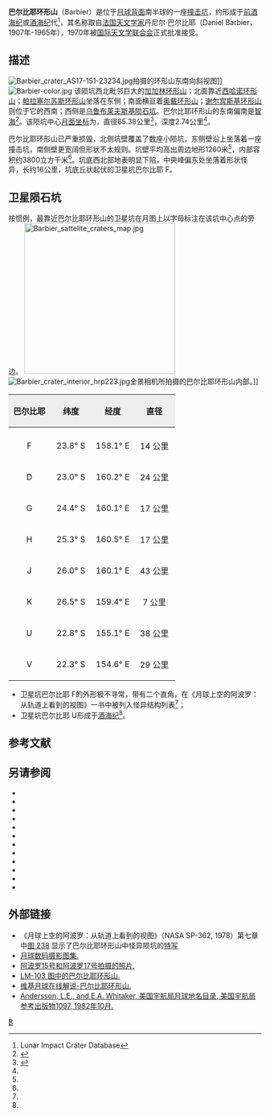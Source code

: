{{lunar crater data|
 image=Barbier crater 2075 h2 2075 h3.jpg|
 caption= [[月球轨道器2号|月球轨道器2号]]拍摄的图像|
 latitude=23.85|
 N_or_S=S|
 longitude=157.93|
 E_or_W=E|
 diameter=65.38公里|
 depth=2.74公里|
 colong=204|
 eponym=丹尼尔·巴尔比耶}}
'''巴尔比耶环形山'''（Barbier）是位于[[月球背面|月球背面]]南半球的一座[[撞击坑|撞击坑]]，约形成于[[前酒海纪|前酒海纪]]或[[酒海纪|酒海纪]]代<ref name=LICD>Lunar Impact Crater Database</ref>，其名称取自[[法国|法国]][[天文学家|天文学家]]丹尼尔·巴尔比耶（Daniel Barbier，1907年-1965年），1970年被[[国际天文学联合会|国际天文学联合会]]正式批准接受。

==描述==
[[Image:Barbier_crater_AS17-151-23234.jpg|thumb]]拍摄的环形山东南向斜视图]]
[[Image:Barbier-color.jpg|thumb]]
该陨坑西北毗邻巨大的[[加加林环形山|加加林环形山]]；北面靠近[[西哈诺环形山|西哈诺环形山]]；[[帕拉塞尔苏斯环形山|帕拉塞尔苏斯环形山]]坐落在东侧；南面横亘着[[奥戴环形山|奥戴环形山]]；[[谢尔宾斯基环形山|谢尔宾斯基环形山]]则位于它的西南；西侧是[[乌鲁布莱夫斯基陨石坑|乌鲁布莱夫斯基陨石坑]]。巴尔比耶环形山的东南偏南是[[智海_(月海)|智海]]<ref>{{Cite web |url=http://planetarynames.wr.usgs.gov/images/Lunar/lac_103_lo.pdf |title=Crater Barbier on LAC-103 map |accessdate=2016-07-12 |archive-date=2012-02-09 |archive-url=https://www.webcitation.org/65KSGDdXE?url=http://planetarynames.wr.usgs.gov/images/Lunar/lac_103_lo.pdf |dead-url=no }}</ref>。该陨坑中心[[月面坐标|月面坐标]]为{{Coord|23.85|S|157.93|E|globe:Moon|nogoogle=1|noosm=1}}，直径65.38公里<ref name="IAU">{{Cite web |url=http://planetarynames.wr.usgs.gov/Feature/605 |title=Directory of the International Astronomical Union |accessdate=2016-07-12 |archive-date=2017-09-28 |archive-url=https://web.archive.org/web/20170928193244/https://planetarynames.wr.usgs.gov/Feature/605 |dead-url=no }}</ref>，深度2.74公里<ref name="LICD"/>。

巴尔比耶环形山已严重损毁，北侧坑壁覆盖了数座小陨坑，东侧壁沿上坐落着一座撞击坑，南侧壁更宽阔但形状不太规则。坑壁平均高出周边地形1260米<ref name="LICD"/>，内部容积约3800立方千米<ref name="LICD"/>。坑底西北部地表明显下陷，中央峰偏东处坐落着形状怪异，长约16公里，坑底丘状起伏的卫星坑巴尔比耶 F。

==卫星陨石坑==
按惯例，最靠近巴尔比耶环形山的卫星坑在月图上以字母标注在该坑中心点的旁边。
[[Image:Barbier_sattelite_craters_map.jpg|300px]]
[[Image:Barbier_crater_interior_hrp223.jpg|thumb]]全景相机所拍摄的巴尔比耶环形山内部。]]

{| class="wikitable"
!width="25%" style="background:#eeeeee;" |巴尔比耶 
!width="25%" style="background:#eeeeee;" |纬度
!width="25%" style="background:#eeeeee;" |经度
!width="25%" style="background:#eeeeee;" |直径
|-
|-
|align="center"|F
|align="center"|23.8° S
|align="center"|158.1° E
|align="center"|14 公里
|-
|align="center"|D
|align="center"|23.0° S
|align="center"|160.2° E
|align="center"|24 公里
|-
|align="center"|G
|align="center"|24.4° S
|align="center"|160.1° E
|align="center"|17 公里
|-
|align="center"|H
|align="center"|25.3° S
|align="center"|160.5° E
|align="center"|17 公里
|-
|align="center"|J
|align="center"|26.0° S
|align="center"|160.1° E
|align="center"|43 公里
|-
|align="center"|K
|align="center"|26.5° S
|align="center"|159.4° E
|align="center"|7 公里
|-
|align="center"|U
|align="center"|22.8° S
|align="center"|155.1° E
|align="center"|38 公里
|-
|align="center"|V
|align="center"|22.3° S
|align="center"|154.6° E
|align="center"|29 公里
|}{{clear}}
* 卫星坑巴尔比耶 F的外形极不寻常，带有二个直角，在《月球上空的阿波罗：从轨道上看到的视图》一书中被列入怪异结构列表<ref name="LICD"/>；
* 卫星坑巴尔比耶 U形成于[[酒海纪|酒海纪]]<ref name="LICD"/>。

== 参考文献 ==
{{Reflist}}

==另请参阅==
{{refbegin}}
* {{cite book
  | last1 = Andersson
  | first1 = L. E.
  | last2 = Whitaker
  | first2 = E. A.
  | authorlink2 = Ewen Whitaker
  | date = 1982
  | title = [[NASA|NASA]] Catalogue of Lunar Nomenclature
  | publisher = NASA RP-1097
  | ref = harv
  }}
* {{cite web
  | last = Blue
  | first = Jennifer
  | date = July 25, 2007
  | title = Gazetteer of Planetary Nomenclature
  | publisher = [[United_States_Geological_Survey|USGS]]
  | url = http://planetarynames.wr.usgs.gov/
  | accessdate = 2007-08-05
  | ref = harv
  | archive-date = 2018-12-25
  | archive-url = https://web.archive.org/web/20181225170157/https://planetarynames.wr.usgs.gov/
  | dead-url = no
  }}
* {{cite book
  | last1 = Bussey
  | first1 = B.
  | authorlink1 = Ben Bussey
  | last2 = Spudis
  | first2 = P.
  | authorlink2 = Paul Spudis
  | date = 2004
  | title = The Clementine Atlas of the Moon
  | publisher = Cambridge University Press
  | location = New York
  | isbn = 978-0-521-81528-4
  | ref = harv
  }}
* {{cite book
  | last1 = Cocks
  | first1 = Elijah E.
  | last2 = Cocks
  | first2 = Josiah C.
  | date = 1995
  | title = Who's Who on the Moon: A Biographical Dictionary of Lunar Nomenclature
  | url = https://archive.org/details/isbn_9780936389271
  | publisher = Tudor Publishers
  | isbn = 978-0-936389-27-1
  | ref = harv
  }}
* {{cite web
  | last = McDowell
  | first = Jonathan
  | date = July 15, 2007
  | url = http://host.planet4589.org/astro/lunar/
  | title = Lunar Nomenclature
  | publisher = Jonathan's Space Report
  | accessdate = 2007-10-24
  | ref = harv
  | archive-date = 2018-12-25
  | archive-url = https://web.archive.org/web/20181225170156/http://host.planet4589.org/astro/lunar/
  | dead-url = no
  }}
* {{cite journal| last1 = Menzel| first1 = D. H.| last2 = Minnaert| first2 = M.| last3 = Levin| first3 = B.| last4 = Dollfus| first4 = A.| last5 = Bell| first5 = B.| title = Report on Lunar Nomenclature by the Working Group of Commission 17 of the IAU| doi = 10.1007/BF00171763| journal = Space Science Reviews| volume = 12| issue = 2| pages = 136–186| date = 1971| bibcode = 1971SSRv...12..136M| ref = harv}}
* {{cite book
  | first = Patrick
  | last = Moore
  | authorlink = Patrick Moore
  | date = 2001
  | title = On the Moon
  | url = https://archive.org/details/patrickmooreonmo00patr
  | publisher = Sterling Publishing Co.
  | isbn = 978-0-304-35469-6
  | ref = harv
  }}
* {{cite book
  | first = Fred W.
  | last = Price
  | date = 1988
  | title = The Moon Observer's Handbook
  | publisher = Cambridge University Press
  | isbn = 978-0-521-33500-3
  | ref = harv
  }}
* {{cite book
  | last = Rükl
  | first = Antonín
  | authorlink = Antonín Rükl
  | date = 1990
  | title = Atlas of the Moon
  | publisher = Kalmbach Books
  | isbn = 978-0-913135-17-4
  | ref = harv
  }}
* {{cite book
  | last = Webb
  | first = Rev. T. W.
  | authorlink = Thomas William Webb
  | date = 1962
  | title = Celestial Objects for Common Telescopes
  | url = https://archive.org/details/celestialobjects00webb
  | edition = 6th revised
  | publisher = Dover
  | isbn = 978-0-486-20917-3
  | ref = harv
  }}
* {{cite book
  | first = Ewen A.
  | last = Whitaker
  | authorlink = Ewen Whitaker
  | date = 1999
  | title = Mapping and Naming the Moon
  | publisher = Cambridge University Press
  | isbn = 978-0-521-62248-6
  | ref = harv
  }}
* {{cite book
  | first = Peter T.
  | last = Wlasuk
  | date = 2000
  | title = Observing the Moon
  | publisher = Springer
  | isbn = 978-1-85233-193-1
  | ref = harv
 }}
{{refend}}

==外部链接==
* 《月球上空的阿波罗：从轨道上看到的视图》（NASA SP-362, 1978）第七章中[http://history.nasa.gov/SP-362/ch7.2.htm 图 238] {{Wayback|url=http://history.nasa.gov/SP-362/ch7.2.htm |date=20160625041636 }}显示了巴尔比耶环形山中怪异陨坑的[http://history.nasa.gov/SP-362/hrp223.jpg 特写] {{Wayback|url=http://history.nasa.gov/SP-362/hrp223.jpg |date=20171226012142 }} 
* [http://www.lpi.usra.edu/resources/lunar_orbiter/bin/srch_nam.shtml?Barbier%7C0 月球数码摄影图集.] {{Wayback|url=http://www.lpi.usra.edu/resources/lunar_orbiter/bin/srch_nam.shtml?Barbier%7C0 |date=20160303180819 }}
* [http://www.lpi.usra.edu/resources/apollo/search/feature/?feature=Barbier 阿波罗15号和阿波罗17号拍摄的照片.] {{Wayback|url=http://www.lpi.usra.edu/resources/apollo/search/feature/?feature=Barbier |date=20160304072720 }}
* [http://www.lpi.usra.edu/resources/mapcatalog/LM/lm103/ LM-103 图中的巴尔比耶环形山.] {{Wayback|url=http://www.lpi.usra.edu/resources/mapcatalog/LM/lm103/ |date=20160303191504 }}
* [http://the-moon.wikispaces.com/Barbier 维基月球在线解说-巴尔比耶环形山.] {{Wayback|url=http://the-moon.wikispaces.com/Barbier |date=20180507084340 }}
* [http://planet4589.org/astro/lunar/RP-1097.pdf Andersson, L.E., and E.A. Whitaker, 美国宇航局月球地名目录, 美国宇航局参考出版物1097, 1982年10月.] {{Wayback|url=http://planet4589.org/astro/lunar/RP-1097.pdf |date=20141006125838 }}

[[Category:月球环形山|B]]
{{月球环形山 (A-B)}}